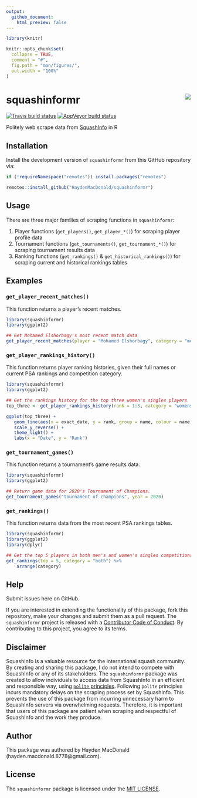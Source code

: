 ---
output: 
  github_document:
    html_preview: false
---

```{r setup, include=FALSE}
library(knitr)

knitr::opts_chunk$set(
  collapse = TRUE,
  comment = "#",
  fig.path = "man/figures/",
  out.width = "100%"
)
```

# squashinformr <img src="man/figures/logo.png" align="right" />

<!-- badges: start -->
[![Travis build status](https://travis-ci.org/HaydenMacDonald/squashinformr.svg?branch=master)](https://travis-ci.org/github/HaydenMacDonald/squashinformr)
[![AppVeyor build status](https://ci.appveyor.com/api/projects/status/github/HaydenMacDonald/squashinformr?branch=master&svg=true)](https://ci.appveyor.com/project/HaydenMacDonald/squashinformr)
<!-- badges: end -->

Politely web scrape data from <a href="http://www.squashinfo.com/" target="_blank">SquashInfo</a> in R  

## Installation

Install the development version of `squashinformr` from this GitHub repository via:

```{r, eval=FALSE}
if (!requireNamespace("remotes")) install.packages("remotes")

remotes::install_github("HaydenMacDonald/squashinformr")
```

## Usage

There are three major families of scraping functions in `squashinformr`:

1. Player functions (`get_players()`, `get_player_*()`) for scraping player profile data
2. Tournament functions (`get_tournaments()`, `get_tournament_*()`) for scraping tournament results data
3. Ranking functions (`get_rankings()` & `get_historical_rankings()`) for scraping current and historical rankings tables

## Examples

### `get_player_recent_matches()`

This function returns a player's recent matches.

```{r}
library(squashinformr)
library(ggplot2)

## Get Mohamed Elshorbagy's most recent match data
get_player_recent_matches(player = "Mohamed Elshorbagy", category = "mens")
```

### `get_player_rankings_history()`

This function returns player ranking histories, given their full names or current PSA rankings and competition category.  

```{r, dpi=300}
library(squashinformr)
library(ggplot2)

## Get the rankings history for the top three women's singles players
top_three <- get_player_rankings_history(rank = 1:3, category = "womens")

ggplot(top_three) +
   geom_line(aes(x = exact_date, y = rank, group = name, colour = name)) +
   scale_y_reverse() +
   theme_light() +
   labs(x = "Date", y = "Rank")
```

### `get_tournament_games()`

This function returns a tournament's game results data. 

```{r}
library(squashinformr)
library(ggplot2)

## Return game data for 2020's Tournament of Champions.
get_tournament_games("tournament of champions", year = 2020)
```

### `get_rankings()`

This function returns data from the most recent PSA rankings tables. 

```{r}
library(squashinformr)
library(ggplot2)
library(dplyr)

## Get the top 5 players in both men's and women's singles competitions
get_rankings(top = 5, category = "both") %>%
    arrange(category)
```




## Help

Submit issues here on GitHub.  

If you are interested in extending the functionality of this package, fork this repository, make your changes and submit them as a pull request. The `squashinformr` project is released with a <a href="https://github.com/HaydenMacDonald/squashinformr/blob/master/CODE_OF_CONDUCT.md" target="_blank">Contributor Code of Conduct</a>. By contributing to this project, you agree to its terms.  

## Disclaimer

SquashInfo is a valuable resource for the international squash community. By creating and sharing this package, I do not intend to compete with SquashInfo or any of its stakeholders. The `squashinformr` package was created to allow individuals to access data from SquashInfo in an efficient and responsible way, using <a href="https://github.com/dmi3kno/polite" target="_blank">`polite` principles</a>. Following `polite` principles incurs mandatory delays on the scraping process set by SquashInfo. This prevents the use of this package from incurring unnecessary harm to SquashInfo servers via overwhelming requests. Therefore, it is important that users of this package are patient when scraping and respectful of SquashInfo and the work they produce.  

## Author

This package was authored by Hayden MacDonald (hayden.macdonald.8778@gmail.com). 

## License

The `squashinformr` package is licensed under the <a href="https://github.com/HaydenMacDonald/squashinformr/blob/master/LICENSE" target="_blank">MIT LICENSE</a>.

